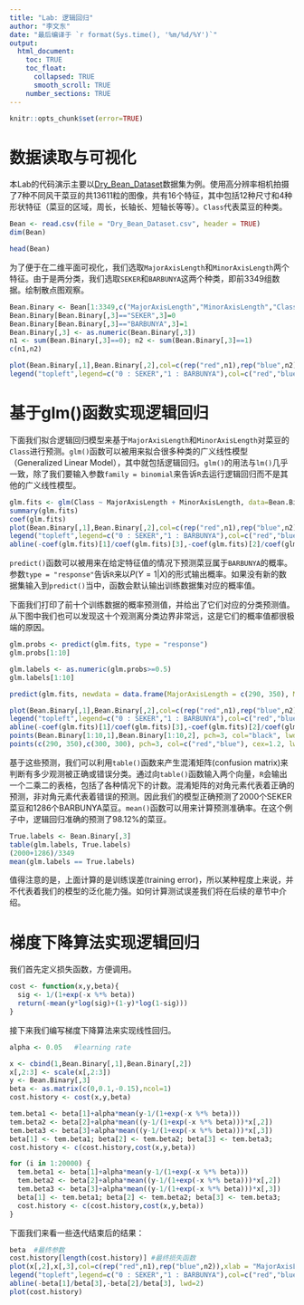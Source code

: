 ```yaml
---
title: "Lab: 逻辑回归"
author: "李文东"
date: "最后编译于 `r format(Sys.time(), '%m/%d/%Y')`"
output:
  html_document:
    toc: TRUE
    toc_float:
      collapsed: TRUE
      smooth_scroll: TRUE
    number_sections: TRUE
---
```



```r
knitr::opts_chunk$set(error=TRUE)
```




# 数据读取与可视化
本Lab的代码演示主要以[Dry_Bean_Dataset](https://www.kaggle.com/datasets/muratkokludataset/dry-bean-dataset)数据集为例。使用高分辨率相机拍摄了7种不同风干菜豆的共13611粒的图像，共有16个特征，其中包括12种尺寸和4种形状特征（菜豆的区域，周长，长轴长、短轴长等等）。`Class`代表菜豆的种类。

```r
Bean <- read.csv(file = "Dry_Bean_Dataset.csv", header = TRUE)
dim(Bean)

head(Bean)
```

为了便于在二维平面可视化，我们选取`MajorAxisLength`和`MinorAxisLength`两个特征。由于是两分类，我们选取`SEKER`和`BARBUNYA`这两个种类，即前3349组数据。绘制散点图观察。
```r
Bean.Binary <- Bean[1:3349,c("MajorAxisLength","MinorAxisLength","Class")]
Bean.Binary[Bean.Binary[,3]=="SEKER",3]=0
Bean.Binary[Bean.Binary[,3]=="BARBUNYA",3]=1
Bean.Binary[,3] <- as.numeric(Bean.Binary[,3])
n1 <- sum(Bean.Binary[,3]==0); n2 <- sum(Bean.Binary[,3]==1)
c(n1,n2)

plot(Bean.Binary[,1],Bean.Binary[,2],col=c(rep("red",n1),rep("blue",n2)),xlab = "MajorAxisLength",ylab = "MinorAxisLength",pch=20)
legend("topleft",legend=c("0 : SEKER","1 : BARBUNYA"),col=c("red","blue"),pch=20)
```

# 基于glm()函数实现逻辑回归
下面我们拟合逻辑回归模型来基于`MajorAxisLength`和`MinorAxisLength`对菜豆的`Class`进行预测。`glm()`函数可以被用来拟合很多种类的广义线性模型（Generalized Linear Model），其中就包括逻辑回归。`glm()`的用法与`lm()`几乎一致，除了我们要输入参数`family = binomial`来告诉`R`去运行逻辑回归而不是其他的广义线性模型。

```r
glm.fits <- glm(Class ~ MajorAxisLength + MinorAxisLength, data=Bean.Binary, family = binomial)
summary(glm.fits)
coef(glm.fits)
plot(Bean.Binary[,1],Bean.Binary[,2],col=c(rep("red",n1),rep("blue",n2)),xlab = "MajorAxisLength",ylab = "MinorAxisLength",pch=20)
legend("topleft",legend=c("0 : SEKER","1 : BARBUNYA"),col=c("red","blue"),pch=20)
abline(-coef(glm.fits)[1]/coef(glm.fits)[3],-coef(glm.fits)[2]/coef(glm.fits)[3],lwd=2)
```

`predict()`函数可以被用来在给定特征值的情况下预测菜豆属于`BARBUNYA`的概率。参数`type = "response"`告诉`R`来以$P(Y=1|X)$的形式输出概率。如果没有新的数据集输入到`predict()`当中，函数会默认输出训练数据集对应的概率值。

下面我们打印了前十个训练数据的概率预测值，并给出了它们对应的分类预测值。从下图中我们也可以发现这十个观测离分类边界非常远，这是它们的概率值都很极端的原因。

```r
glm.probs <- predict(glm.fits, type = "response")
glm.probs[1:10]

glm.labels <- as.numeric(glm.probs>=0.5)
glm.labels[1:10]

predict(glm.fits, newdata = data.frame(MajorAxisLength = c(290, 350), MinorAxisLength = c(300, 300)), type = "response")

plot(Bean.Binary[,1],Bean.Binary[,2],col=c(rep("red",n1),rep("blue",n2)),xlab = "MajorAxisLength",ylab = "MinorAxisLength",pch=20)
legend("topleft",legend=c("0 : SEKER","1 : BARBUNYA"),col=c("red","blue"), pch=20)
abline(-coef(glm.fits)[1]/coef(glm.fits)[3],-coef(glm.fits)[2]/coef(glm.fits)[3], lwd=2)
points(Bean.Binary[1:10,1],Bean.Binary[1:10,2], pch=3, col="black", lwd=1.5)
points(c(290, 350),c(300, 300), pch=3, col=c("red","blue"), cex=1.2, lwd=1.5)
```

基于这些预测，我们可以利用`table()`函数来产生混淆矩阵(confusion matrix)来判断有多少观测被正确或错误分类。通过向`table()`函数输入两个向量，`R`会输出一个二乘二的表格，包括了各种情况下的计数。混淆矩阵的对角元素代表着正确的预测，非对角元素代表着错误的预测。因此我们的模型正确预测了2000个SEKER菜豆和1286个BARBUNYA菜豆。`mean()`函数可以用来计算预测准确率。在这个例子中，逻辑回归准确的预测了98.12%的菜豆。
```r
True.labels <- Bean.Binary[,3]
table(glm.labels, True.labels)
(2000+1286)/3349
mean(glm.labels == True.labels)
```

值得注意的是，上面计算的是训练误差(training error)，所以某种程度上来说，并不代表着我们的模型的泛化能力强。如何计算测试误差我们将在后续的章节中介绍。


# 梯度下降算法实现逻辑回归

我们首先定义损失函数，方便调用。
```r
cost <- function(x,y,beta){
  sig <- 1/(1+exp(-x %*% beta))
  return(-mean(y*log(sig)+(1-y)*log(1-sig)))
}
```



接下来我们编写梯度下降算法来实现线性回归。
```r
alpha <- 0.05   #learning rate

x <- cbind(1,Bean.Binary[,1],Bean.Binary[,2])
x[,2:3] <- scale(x[,2:3])
y <- Bean.Binary[,3]
beta <- as.matrix(c(0,0.1,-0.15),ncol=1)
cost.history <- cost(x,y,beta)

tem.beta1 <- beta[1]+alpha*mean(y-1/(1+exp(-x %*% beta)))
tem.beta2 <- beta[2]+alpha*mean((y-1/(1+exp(-x %*% beta)))*x[,2])
tem.beta3 <- beta[3]+alpha*mean((y-1/(1+exp(-x %*% beta)))*x[,3])
beta[1] <- tem.beta1; beta[2] <- tem.beta2; beta[3] <- tem.beta3; 
cost.history <- c(cost.history,cost(x,y,beta))

for (i in 1:20000) {
  tem.beta1 <- beta[1]+alpha*mean(y-1/(1+exp(-x %*% beta)))
  tem.beta2 <- beta[2]+alpha*mean((y-1/(1+exp(-x %*% beta)))*x[,2])
  tem.beta3 <- beta[3]+alpha*mean((y-1/(1+exp(-x %*% beta)))*x[,3])
  beta[1] <- tem.beta1; beta[2] <- tem.beta2; beta[3] <- tem.beta3; 
  cost.history <- c(cost.history,cost(x,y,beta))
}
```

下面我们来看一些迭代结束后的结果：
```r
beta  #最终参数
cost.history[length(cost.history)] #最终损失函数
plot(x[,2],x[,3],col=c(rep("red",n1),rep("blue",n2)),xlab = "MajorAxisLength",ylab = "MinorAxisLength",pch=20)
legend("topleft",legend=c("0 : SEKER","1 : BARBUNYA"),col=c("red","blue"), pch=20)
abline(-beta[1]/beta[3],-beta[2]/beta[3], lwd=2)
plot(cost.history)
```


<!-- ## 练习{-} -->
<!-- <span style="color:blue">除了上面的batch梯度下降算法，尝试编写随机梯度下降和mini-batch梯度下降算法求解上面的线性回归问题，并展示三个梯度下降算法的不同（如迭代次数，参数值，损失函数变化趋势等等）。</span> -->



